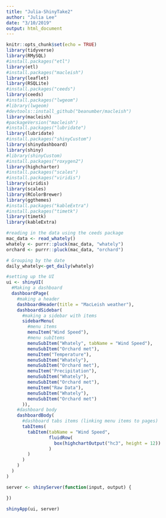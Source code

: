 ```yaml
---
title: "Julia-ShinyTake2"
author: "Julia Lee"
date: "3/10/2019"
output: html_document
---
```


```r
knitr::opts_chunk$set(echo = TRUE)
library(tidyverse)
library(RMySQL)
#install.packages("etl")
library(etl)
#install.packages("macleish")
library(leaflet)
library(RSQLite)
#install.packages("ceeds")
library(ceeds)
#install.packages("lwgeom")
#library(lwgeom)
#devtools::install_github("beanumber/macleish")
library(macleish)
#packageVersion("macleish")
#install.packages("lubridate")
library(lubridate)
#install.packages("shinyCustom")
library(shinydashboard)
library(shiny)
#library(shinyCustom)
#install.packages("roxygen2")
library(highcharter)
#install.packages("scales")
#install.packages("viridis")
library(viridis)
library(scales)
library(RColorBrewer)
library(ggthemes)
#install.packages("kableExtra")
#install.packages("timetk")
library(timetk)
library(kableExtra)
```

```r
#reading in the data using the ceeds package
mac_data <- read_whately()
whately <- purrr::pluck(mac_data, "whately")
orchard <- purrr::pluck(mac_data, "orchard")
```

```r
# Grouping by the date 
daily_whately<-get_daily(whately)
```

```r
#setting up the UI
ui <- shinyUI(
  #Making a dashboard
  dashboardPage(
    #making a header
    dashboardHeader(title = "MacLeish weather"),
    dashboardSidebar(
      #making a sidebar with items
      sidebarMenu(
        #menu items 
        menuItem("Wind Speed"),
        #menu subItems
        menuSubItem("Whately", tabName = "Wind Speed"),
        menuSubItem("Orchard met"),
        menuItem("Temperature"),
        menuSubItem("Whately"),
        menuSubItem("Orchard met"),
        menuItem("Precipitation"),
        menuSubItem("Whately"),
        menuSubItem("Orchard met"),
        menuItem("Raw Data"),
        menuSubItem("Whately"),
        menuSubItem("Orchard met")
      )),
    #dashboard body
    dashboardBody(
      #dashboard tabs items (linking menu items to pages)
      tabItems(
        tabItem(tabName = "Wind Speed",
                fluidRow(
                  box(highchartOutput("hc3", height = 12))
                )
        )
      )
    )
  )
)
```

```r
server <- shinyServer(function(input, output) {

})
```

```r
shinyApp(ui, server)
```



